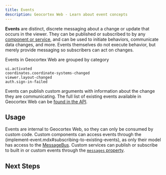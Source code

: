 ```yaml
---
title: Events
description: Geocortex Web - Learn about event concepts
---
```



**Events** are distinct, discrete messaging about a change or update that occurs in the viewer. They can be published or subscribed to by any [component or service](concepts-components-services.mdx), and can be used to initiate behaviors, communicate data changes, and more. Events themselves do not execute behavior, but merely provide messaging so subscribers can act on changes.

Events in Geocortex Web are grouped by category

```
ui.activated
coordinates.coordinate-systems-changed
viewer.layout-changed
auth.sign-in-failed
```

Events can publish custom arguments with information about the change they are communicating. The full list of existing events available in Geocortex Web can be [found in the API](api-events.mdx).

## Usage

Events are internal to Geocortex Web, so they can only be consumed by custom code. Custom components can access events through the (implement-event.mdx#subscribing-to-existing-events), as only their model has access to the [MessageBus](api-message-bus.mdx). Custom services can publish or subscribe to built in or custom events through the [`messages` property](TODO-link). 

## Next Steps

<UseCaseContainer>
    <UseCaseCard
        title="Subscribing to Existing Events"
        description="Learn how to subscribe to an existing event"
        link="usecases-implement-event#subscribing-to-existing-events"
    />
    <UseCaseCard
        title="Events API"
        description="Check out the full list of Events available in Geocortex Web"
        link="api-events"
    />
    <UseCaseCard
        title="Implementing Custom Events"
        description="Learn how to implement a custom Event."
        link="implement-event"
    />
</UseCaseContainer>

